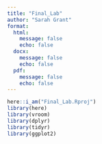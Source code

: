 ```yaml
---
title: "Final_Lab"
author: "Sarah Grant"
format:
  html:
    message: false
    echo: false
  docx:
    message: false
    echo: false
  pdf:
    message: false
    echo: false
---
```


```r
here::i_am("Final_Lab.Rproj")
library(here)
library(vroom)
library(dplyr)
library(tidyr)
library(ggplot2)
```

